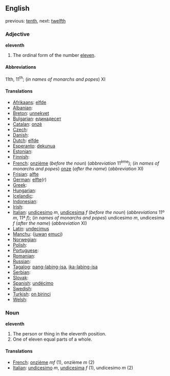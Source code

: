 ==English==

previous: [[tenth]], next: [[twelfth]]

===Adjective===
'''eleventh'''
# The ordinal form of the number [[eleven]].

====Abbreviations====
11th, 11<sup>th</sup>; (''in names of monarchs and popes'') XI

====Translations====

*[[Afrikaans]]: [[elfde]]
*[[Albanian]]: [[]]
*[[Breton]]: [[unnekvet]]
*[[Bulgarian]]: [[единадесет]]
*[[Catalan]]: [[onzè]]
*[[Czech]]: [[]]
*[[Danish]]: [[]]
*[[Dutch]]: [[elfde]]
*[[Esperanto]]: [[dekunua]]
*[[Estonian]]: [[]]
*[[Finnish]]: [[]]
*[[French]]: [[onzième]] (''before the noun'') (''abbreviation'' 11<sup>ème</sup>); (''in names of monarchs and popes'') [[onze]] (''after the name'') (''abbreviation'' XI)
*[[Frisian]]: [[alfte]]
*[[German]]: [[elfte]](r)
*[[Greek]]: [[]]
*[[Hungarian]]: [[]]
*[[Icelandic]]: [[]]
*[[Indonesian]]: [[]]
*[[Irish]]: [[]]
*[[Italian]]: [[undicesimo]] ''m'', [[undicesima]] ''f'' (''before the noun'') (''abbreviations'' 11º ''m'', 11ª ''f''); (''in names of monarchs and popes'') undicesimo ''m'', undicesima ''f'' (''after the name'') (''abbreviation'' XI)
*[[Latin]]: [[undecimus]]
*[[Manchu]]: ([[juwan]] [[emuci]])
*[[Norwegian]]: [[]]
*[[Polish]]: [[]]
*[[Portuguese]]: [[]]
*[[Romanian]]: [[]]
*[[Russian]]: [[]]
*[[Tagalog]]: [[pang-labing-isa]], [[ika-labing-isa]]
*[[Serbian]]: [[]]
*[[Slovak]]: [[]]
*[[Spanish]]: [[undécimo]] 
*[[Swedish]]: [[]]
*[[Turkish]]: [[on birinci]]
*[[Welsh]]: [[]]

===Noun===
'''eleventh'''

#The person or thing in the eleventh position.
#One of eleven equal parts of a whole.

====Translations====

*[[French]]: [[onzième]] ''mf'' (1), onzième ''m'' (2)
*[[Italian]]: [[undicesimo]] ''m'', [[undicesima]] ''f'' (1), undicesimo ''m'' (2)